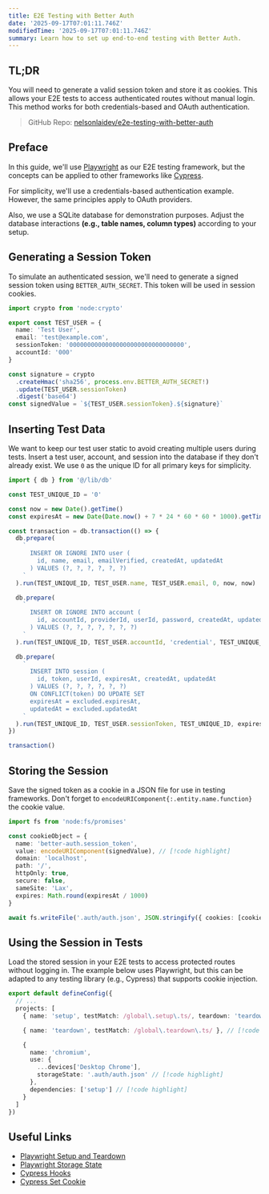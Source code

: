 ```yaml
---
title: E2E Testing with Better Auth
date: '2025-09-17T07:01:11.746Z'
modifiedTime: '2025-09-17T07:01:11.746Z'
summary: Learn how to set up end-to-end testing with Better Auth.
---
```


## TL;DR

You will need to generate a valid session token and store it as cookies. This allows your E2E tests to access authenticated routes without manual login. This method works for both credentials-based and OAuth authentication.

> GitHub Repo: [nelsonlaidev/e2e-testing-with-better-auth](https://github.com/nelsonlaidev/e2e-testing-with-better-auth)

## Preface

In this guide, we'll use [Playwright](https://playwright.dev/) as our E2E testing framework, but the concepts can be applied to other frameworks like [Cypress](https://www.cypress.io/).

For simplicity, we'll use a credentials-based authentication example. However, the same principles apply to OAuth providers.

Also, we use a SQLite database for demonstration purposes. Adjust the database interactions **(e.g., table names, column types)** according to your setup.

## Generating a Session Token

To simulate an authenticated session, we'll need to generate a signed session token using `BETTER_AUTH_SECRET`. This token will be used in session cookies.

```ts
import crypto from 'node:crypto'

export const TEST_USER = {
  name: 'Test User',
  email: 'test@example.com',
  sessionToken: '00000000000000000000000000000000',
  accountId: '000'
}

const signature = crypto
  .createHmac('sha256', process.env.BETTER_AUTH_SECRET!)
  .update(TEST_USER.sessionToken)
  .digest('base64')
const signedValue = `${TEST_USER.sessionToken}.${signature}`
```

## Inserting Test Data

We want to keep our test user static to avoid creating multiple users during tests. Insert a test user, account, and session into the database if they don't already exist. We use `0` as the unique ID for all primary keys for simplicity.

```ts
import { db } from '@/lib/db'

const TEST_UNIQUE_ID = '0'

const now = new Date().getTime()
const expiresAt = new Date(Date.now() + 7 * 24 * 60 * 60 * 1000).getTime() // 7 days

const transaction = db.transaction(() => {
  db.prepare(
    `
      INSERT OR IGNORE INTO user (
        id, name, email, emailVerified, createdAt, updatedAt
      ) VALUES (?, ?, ?, ?, ?, ?)
    `
  ).run(TEST_UNIQUE_ID, TEST_USER.name, TEST_USER.email, 0, now, now)

  db.prepare(
    `
      INSERT OR IGNORE INTO account (
        id, accountId, providerId, userId, password, createdAt, updatedAt
      ) VALUES (?, ?, ?, ?, ?, ?, ?)
    `
  ).run(TEST_UNIQUE_ID, TEST_USER.accountId, 'credential', TEST_UNIQUE_ID, 'password_hash', now, now)

  db.prepare(
    `
      INSERT INTO session (
        id, token, userId, expiresAt, createdAt, updatedAt
      ) VALUES (?, ?, ?, ?, ?, ?)
      ON CONFLICT(token) DO UPDATE SET
      expiresAt = excluded.expiresAt,
      updatedAt = excluded.updatedAt
    `
  ).run(TEST_UNIQUE_ID, TEST_USER.sessionToken, TEST_UNIQUE_ID, expiresAt, now, now)
})

transaction()
```

## Storing the Session

Save the signed token as a cookie in a JSON file for use in testing frameworks. Don't forget to `encodeURIComponent{:.entity.name.function}` the cookie value.

```ts
import fs from 'node:fs/promises'

const cookieObject = {
  name: 'better-auth.session_token',
  value: encodeURIComponent(signedValue), // [!code highlight]
  domain: 'localhost',
  path: '/',
  httpOnly: true,
  secure: false,
  sameSite: 'Lax',
  expires: Math.round(expiresAt / 1000)
}

await fs.writeFile('.auth/auth.json', JSON.stringify({ cookies: [cookieObject], origins: [] }, null, 2))
```

## Using the Session in Tests

Load the stored session in your E2E tests to access protected routes without logging in. The example below uses Playwright, but this can be adapted to any testing library (e.g., Cypress) that supports cookie injection.

```ts title='playwright.config.ts'
export default defineConfig({
  // ...
  projects: [
    { name: 'setup', testMatch: /global\.setup\.ts/, teardown: 'teardown' }, // [!code highlight]

    { name: 'teardown', testMatch: /global\.teardown\.ts/ }, // [!code highlight]

    {
      name: 'chromium',
      use: {
        ...devices['Desktop Chrome'],
        storageState: '.auth/auth.json' // [!code highlight]
      },
      dependencies: ['setup'] // [!code highlight]
    }
  ]
})
```

## Useful Links

- [Playwright Setup and Teardown](https://playwright.dev/docs/test-global-setup-teardown)
- [Playwright Storage State](https://playwright.dev/docs/auth#reuse-authentication-in-other-scenarios)
- [Cypress Hooks](https://docs.cypress.io/app/core-concepts/writing-and-organizing-tests#Hooks)
- [Cypress Set Cookie](https://docs.cypress.io/api/commands/setcookie)
